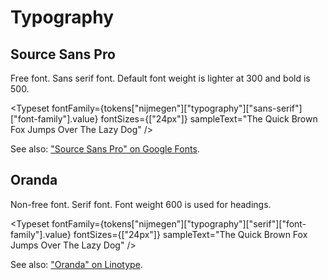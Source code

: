 
<Meta title="Nijmegen/Typography" />

# Typography

## Source Sans Pro

Free font. Sans serif font. Default font weight is lighter at 300 and bold is 500.

<Typeset
  fontFamily={tokens["nijmegen"]["typography"]["sans-serif"]["font-family"].value}
  fontSizes={["24px"]}
  sampleText="The Quick Brown Fox Jumps Over The Lazy Dog"
/>

See also: ["Source Sans Pro" on Google Fonts](https://fonts.google.com/specimen/Source+Sans+Pro).

## Oranda

Non-free font. Serif font. Font weight 600 is used for headings.

<Typeset
  fontFamily={tokens["nijmegen"]["typography"]["serif"]["font-family"].value}
  fontSizes={["24px"]}
  sampleText="The Quick Brown Fox Jumps Over The Lazy Dog"
/>

See also: ["Oranda" on Linotype](https://www.linotype.com/1085632/oranda-family.html).
